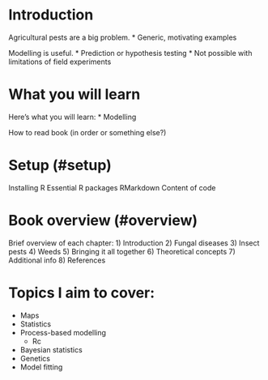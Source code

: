 # Introduction {#intro}

Agricultural pests are a big problem.
* Generic, motivating examples

Modelling is useful.
* Prediction or hypothesis testing
* Not possible with limitations of field experiments

# What you will learn {#whatlearn}

Here's what you will learn:
* Modelling

How to read book (in order or something else?)

# Setup (#setup)

Installing R
Essential R packages
RMarkdown
Content of code

# Book overview (#overview)

Brief overview of each chapter:
1) Introduction
2) Fungal diseases
3) Insect pests
4) Weeds
5) Bringing it all together
6) Theoretical concepts
7) Additional info
8) References

# Topics I aim to cover:
* Maps
* Statistics
* Process-based modelling
  + Rc
* Bayesian statistics
* Genetics
* Model fitting
